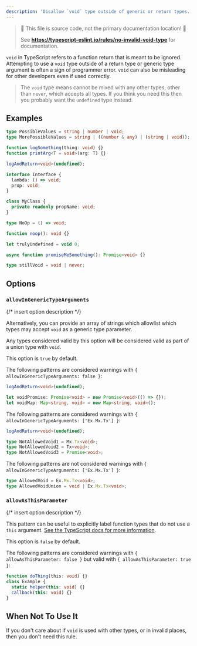 ---
description: 'Disallow `void` type outside of generic or return types.'
---


> 🛑 This file is source code, not the primary documentation location! 🛑
>
> See **https://typescript-eslint.io/rules/no-invalid-void-type** for documentation.

`void` in TypeScript refers to a function return that is meant to be ignored.
Attempting to use a `void` type outside of a return type or generic type argument is often a sign of programmer error.
`void` can also be misleading for other developers even if used correctly.

> The `void` type means cannot be mixed with any other types, other than `never`, which accepts all types.
> If you think you need this then you probably want the `undefined` type instead.

## Examples

<Tabs>
<TabItem value="❌ Incorrect">

```ts
type PossibleValues = string | number | void;
type MorePossibleValues = string | ((number & any) | (string | void));

function logSomething(thing: void) {}
function printArg<T = void>(arg: T) {}

logAndReturn<void>(undefined);

interface Interface {
  lambda: () => void;
  prop: void;
}

class MyClass {
  private readonly propName: void;
}
```

</TabItem>
<TabItem value="✅ Correct">

```ts
type NoOp = () => void;

function noop(): void {}

let trulyUndefined = void 0;

async function promiseMeSomething(): Promise<void> {}

type stillVoid = void | never;
```

</TabItem>
</Tabs>

## Options

### `allowInGenericTypeArguments`

{/* insert option description */}

Alternatively, you can provide an array of strings which allowlist which types may accept `void` as a generic type parameter.

Any types considered valid by this option will be considered valid as part of a union type with `void`.

This option is `true` by default.

The following patterns are considered warnings with `{ allowInGenericTypeArguments: false }`:

```ts option='{ "allowInGenericTypeArguments": false }' showPlaygroundButton
logAndReturn<void>(undefined);

let voidPromise: Promise<void> = new Promise<void>(() => {});
let voidMap: Map<string, void> = new Map<string, void>();
```

The following patterns are considered warnings with `{ allowInGenericTypeArguments: ['Ex.Mx.Tx'] }`:

```ts option='{ "allowInGenericTypeArguments": ["Ex.Mx.Tx"] }' showPlaygroundButton
logAndReturn<void>(undefined);

type NotAllowedVoid1 = Mx.Tx<void>;
type NotAllowedVoid2 = Tx<void>;
type NotAllowedVoid3 = Promise<void>;
```

The following patterns are not considered warnings with `{ allowInGenericTypeArguments: ['Ex.Mx.Tx'] }`:

```ts option='{ "allowInGenericTypeArguments": ["Ex.Mx.Tx"] }' showPlaygroundButton
type AllowedVoid = Ex.Mx.Tx<void>;
type AllowedVoidUnion = void | Ex.Mx.Tx<void>;
```

### `allowAsThisParameter`

{/* insert option description */}

This pattern can be useful to explicitly label function types that do not use a `this` argument. [See the TypeScript docs for more information](https://www.typescriptlang.org/docs/handbook/functions.html#this-parameters-in-callbacks).

This option is `false` by default.

The following patterns are considered warnings with `{ allowAsThisParameter: false }` but valid with `{ allowAsThisParameter: true }`:

```ts option='{ "allowAsThisParameter": false }' showPlaygroundButton
function doThing(this: void) {}
class Example {
  static helper(this: void) {}
  callback(this: void) {}
}
```

## When Not To Use It

If you don't care about if `void` is used with other types, or in invalid places, then you don't need this rule.
